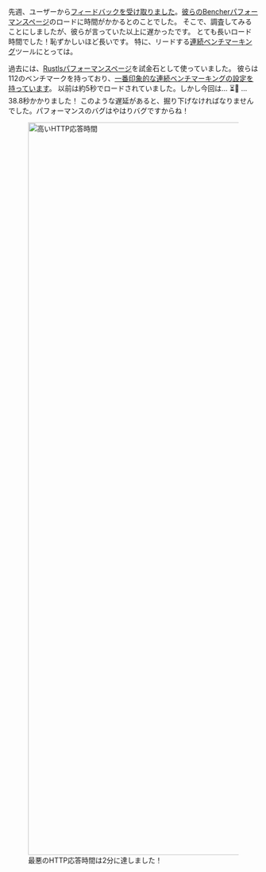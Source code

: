 先週、ユーザーから[フィードバックを受け取りました][github bitcoin 27284]。[彼らのBencherパフォーマンスページ][0xb10c perf page]のロードに時間がかかるとのことでした。
そこで、調査してみることにしましたが、彼らが言っていた以上に遅かったです。
とても長いロード時間でした！恥ずかしいほど長いです。
特に、リードする[連続ベンチマーキング][continuous benchmarking]ツールにとっては。

過去には、[Rustlsパフォーマンスページ][rustls perf page]を試金石として使っていました。
彼らは112のベンチマークを持っており、[一番印象的な連続ベンチマーキングの設定を持っています][rustls case study]。
以前は約5秒でロードされていました。しかし今回は... ⏳👀 ... 38.8秒かかりました！
このような遅延があると、掘り下げなければなりませんでした。パフォーマンスのバグはやはりバグですからね！

<div class="content has-text-centered">
<figure>
<img
    src="https://s3.amazonaws.com/public.bencher.dev/engineering/sqlite-performance-tuning/http-response-times.png"
    width="2368"
    height="1472"
    alt="高いHTTP応答時間"
/>
<figcaption>最悪のHTTP応答時間は2分に達しました！</figcaption>
</figure>
</div>

[github bitcoin 27284]: https://github.com/bitcoin/bitcoin/issues/27284#issuecomment-2046870296

[0xb10c perf page]: /ja/perf/0xb10c-s-bitcoin-core
[continuous benchmarking]: /ja/docs/explanation/continuous-benchmarking/
[rustls perf page]: /ja/perf/rustls-821705769?notify_kind=alert&notify_text=Learn+more+about+continuous+benchmarking+for+the+Rustls+project.&notify_timeout=2147483647&notify_link_url=https%3A%2F%2Fbencher.dev%2Flearn%2Fcase-study%2Frustls%2F&notify_link_text=Read+the+case+study
[rustls case study]: /ja/learn/case-study/rustls/